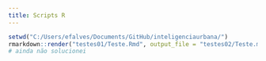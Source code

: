 ```yaml
---
title: Scripts R
---
```


```r
setwd("C:/Users/efalves/Documents/GitHub/inteligenciaurbana/")
rmarkdown::render("testes01/Teste.Rmd", output_file = "testes02/Teste.md")
# ainda não solucionei
```